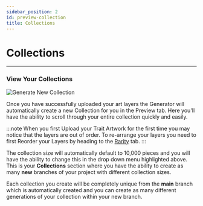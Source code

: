 ```yaml
---
sidebar_position: 2
id: preview-collection
title: Collections
---
```


# Collections

---

### View Your Collections

![Generate New Collection](../../static/img/preview-new-collection.png)

Once you have successfully uploaded your art layers the Generator will automatically create a new Collection for you in the Preview tab. Here you'll have the ability to scroll through your entire collection quickly and easily.

:::note
When you first Upload your Trait Artwork for the first time you may notice that the layers are out of order. To re-arrange your layers you need to first Reorder your Layers by heading to the [Rarity](./rarity) tab.
:::

The collection size will automatically default to 10,000 pieces and you will have the ability to change this in the drop down menu highlighted above. This is your **Collections** section where you have the ability to create as many **new** branches of your project with different collection sizes.

Each collection you create will be completely unique from the **main** branch which is automatically created and you can create as many different generations of your collection within your new branch.
